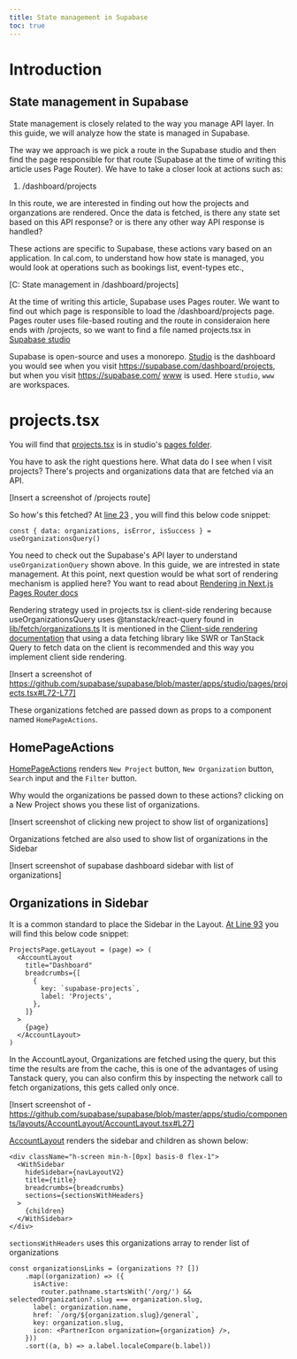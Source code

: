 ```yaml
---
title: State management in Supabase
toc: true
---
```


# Introduction

## State management in Supabase

State management is closely related to the way you manage API layer. 
In this guide, we will analyze how the state is managed in Supabase.

The way we approach is we pick a route in the Supabase studio and then find the page responsible for 
that route (Supabase at the time of writing this article uses Page Router). We have to take a closer look
at actions such as:

1. /dashboard/projects

In this route, we are interested in finding out how the projects and organzations are rendered. 
Once the data is fetched, is there any state set based on this API response? or is there any other way 
API response is handled?

These actions are specific to Supabase, these actions vary based on an application. 
In cal.com, to understand how how state is managed, you would look at operations such as bookings list, 
event-types etc., 

[C: State management in /dashboard/projects]

At the time of writing this article, Supabase uses Pages router. We want to find out which page is responsible
to load the /dashboard/projects page. Pages router uses file-based routing and the route in consideraion here
ends with /projects, so we want to find a file named projects.tsx in [Supabase studio](https://github.com/supabase/supabase/blob/master/apps/studio/pages/projects.tsx#L26) 

Supabase is open-source and uses a monorepo. [Studio](https://github.com/supabase/supabase/tree/master/apps/www) 
is the dashboard you would see when you visit https://supabase.com/dashboard/projects, but when you visit https://supabase.com/
[www](https://github.com/supabase/supabase/tree/master/apps/www) is used. Here `studio`, `www` are workspaces.

# projects.tsx

You will find that [projects.tsx](https://github.com/supabase/supabase/blob/master/apps/studio/pages/projects.tsx#L26)
is in studio's [pages folder](https://github.com/supabase/supabase/tree/master/apps/studio/pages).

You have to ask the right questions here. What data do I see when I visit projects? There's projects and 
organizations data that are fetched via an API. 

[Insert a screenshot of /projects route]

So how's this fetched? At [line 23](https://github.com/supabase/supabase/blob/master/apps/studio/pages/projects.tsx#L23)
, you will find this below code snippet:

```
const { data: organizations, isError, isSuccess } = useOrganizationsQuery()
```

You need to check out the Supabase's API layer to understand `useOrganizationQuery` shown above. In this guide, 
we are intrested in state management. At this point, next question would be what sort of rendering mechanism is 
applied here? You want to read about [Rendering in Next.js Pages Router docs](https://nextjs.org/docs/pages/building-your-application/rendering)

Rendering strategy used in projects.tsx is client-side rendering because useOrganizationsQuery uses 
@tanstack/react-query found in [lib/fetch/organizations.ts](https://github.com/supabase/supabase/blob/master/apps/docs/lib/fetch/organizations.ts#L1)
It is mentioned in the [Client-side rendering documentation](https://nextjs.org/docs/pages/building-your-application/rendering/client-side-rendering)
that using a data fetching library like SWR or TanStack Query to fetch data on the client is recommended and this
way you implement client side rendering.

[Insert a screenshot of https://github.com/supabase/supabase/blob/master/apps/studio/pages/projects.tsx#L72-L77]

These organizations fetched are passed down as props to a component named `HomePageActions`. 

## HomePageActions

[HomePageActions](https://github.com/supabase/supabase/blob/master/apps/studio/components/interfaces/HomePageActions.tsx#L33) 
renders `New Project` button, `New Organization` button, `Search` input and the `Filter` button.

Why would the organizations be passed down to these actions? clicking on a New Project shows you these list of
organizations.

[Insert screenshot of clicking new project to show list of organizations] 

Organizations fetched are also used to show list of organizations in the Sidebar

[Insert screenshot of supabase dashboard sidebar with list of organizations]

## Organizations in Sidebar

It is a common standard to place the Sidebar in the Layout. [At Line 93](https://github.com/supabase/supabase/blob/master/apps/studio/pages/projects.tsx#L93)
you will find this below code snippet:

```
ProjectsPage.getLayout = (page) => (
  <AccountLayout
    title="Dashboard"
    breadcrumbs={[
      {
        key: `supabase-projects`,
        label: 'Projects',
      },
    ]}
  >
    {page}
  </AccountLayout>
)
``` 

In the AccountLayout, Organizations are fetched using the query, but this time the results are from the cache, 
this is one of the advantages of using Tanstack query, you can also confirm this by inspecting the network call 
to fetch organizations, this gets called only once.

[Insert screenshot of - https://github.com/supabase/supabase/blob/master/apps/studio/components/layouts/AccountLayout/AccountLayout.tsx#L27]

[AccountLayout](https://github.com/supabase/supabase/blob/master/apps/studio/components/layouts/AccountLayout/AccountLayout.tsx#L25)
renders the sidebar and children as shown below:

```
<div className="h-screen min-h-[0px] basis-0 flex-1">
  <WithSidebar
    hideSidebar={navLayoutV2}
    title={title}
    breadcrumbs={breadcrumbs}
    sections={sectionsWithHeaders}
  >
    {children}
  </WithSidebar>
</div>
```

`sectionsWithHeaders` uses this organizations array to render list of organizations 

```
const organizationsLinks = (organizations ?? [])
    .map((organization) => ({
      isActive:
        router.pathname.startsWith('/org/') && selectedOrganization?.slug === organization.slug,
      label: organization.name,
      href: `/org/${organization.slug}/general`,
      key: organization.slug,
      icon: <PartnerIcon organization={organization} />,
    }))
    .sort((a, b) => a.label.localeCompare(b.label))
```